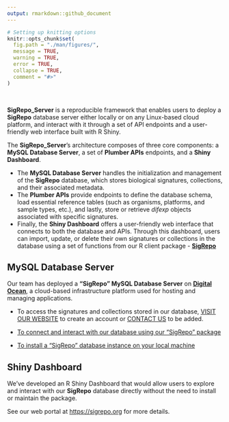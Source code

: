 ```yaml
---
output: rmarkdown::github_document
---
```


```r

# Setting up knitting options
knitr::opts_chunk$set(
  fig.path = "./man/figures/", 
  message = TRUE,
  warning = TRUE,
  error = TRUE,
  collapse = TRUE,
  comment = "#>"
)

```

<br>

**SigRepo_Server** is a reproducible framework that enables users to deploy a **SigRepo** database server either locally or on any Linux-based cloud platform, and interact with it through a set of API endpoints and a user-friendly web interface built with R Shiny.

The **SigRepo_Server**'s architecture composes of three core components: a **MySQL Database Server**, a set of **Plumber APIs** endpoints, and a **Shiny Dashboard**. 

- The **MySQL Database Server** handles the initialization and management of the **SigRepo** database, which stores biological signatures, collections, and their associated metadata.  
- The **Plumber APIs** provide endpoints to define the database schema, load essential reference tables (such as organisms, platforms, and sample types, etc.), and lastly, store or retrieve *difexp* objects associated with specific signatures. 
- Finally, the **Shiny Dashboard** offers a user-friendly web interface that connects to both the database and APIs. Through this dashboard, users can import, update, or delete their own signatures or collections in the database using a set of functions from our R client package - [**SigRepo**](https://github.com/montilab/SigRepo)

## MySQL Database Server

Our team has deployed a **"SigRepo" MySQL Database Server** on [**Digital Ocean**](https://www.digitalocean.com/), a cloud-based infrastructure platform used for hosting and managing applications. 

- To access the signatures and collections stored in our database, <a target="_blank" href="https://sigrepo.org/">VISIT OUR WEBSITE</a> to create an account or <a href="mailto:sigrepo@bu.edu">CONTACT US</a> to be added.

- [To connect and interact with our database using our "SigRepo" package](https://montilab.github.io/SigRepo/index.html){target=_blank}

- [To install a "SigRepo" database instance on your local machine](https://montilab.github.io/SigRepo_Server/articles/install_sigrepo.html){target=_blank}

## Shiny Dashboard

We've developed an R Shiny Dashboard that would allow users to explore and interact with our **SigRepo** database directly without the need to install or maintain the package.

See our web portal at <a target="_blank" href="https://sigrepo.org">https://sigrepo.org</a> for more details.

